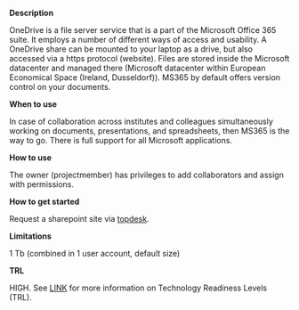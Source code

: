 **Description**

OneDrive is a file server service that is a part of the Microsoft Office 365 suite. It employs a number of different ways of access and usability. A OneDrive share can be mounted to your laptop as a drive, but also accessed via a https protocol (website). Files are stored inside the Microsoft datacenter and managed there (Microsoft datacenter within European Economical Space (Ireland, Dusseldorf)). MS365 by default offers version control on your documents.

**When to use**

In case of collaboration across institutes and colleagues simultaneously working on documents, presentations, and spreadsheets, then MS365 is the way to go. There is full support for all Microsoft applications.

**How to use**

The owner (projectmember) has privileges to add collaborators and assign with permissions.

**How to get started**

Request a sharepoint site via [topdesk](https://deltares.topdesk.net/tas/public/ssp/content/serviceflow?unid=cdff9cf89e074043b27267b22f43234c&from=6ce5902a-4621-4413-b4a8-c5e93fcbbf91&openedFromService=true).

**Limitations**

1 Tb (combined in 1 user account, default size)

**TRL**

HIGH. See [LINK](/storage-finder/trl)  for more information on Technology Readiness Levels (TRL).
